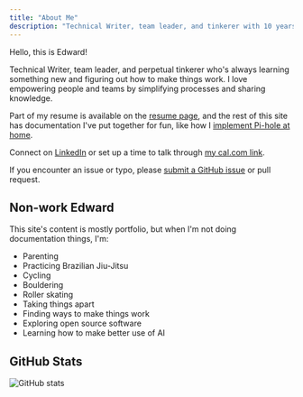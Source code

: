 ```yaml
---
title: "About Me"
description: "Technical Writer, team leader, and tinkerer with 10 years of experience writing, editing, and maintaining developer-centered documentation."
---
```



Hello, this is Edward!

Technical Writer, team leader, and perpetual tinkerer who's always learning something new and figuring out how to make things work.
I love empowering people and teams by simplifying processes and sharing knowledge.

Part of my resume is available on the [resume page](/about/resume/), and the rest of this site has documentation I've put together for fun, like how I [implement Pi-hole at home](/docs/pi-hole/).

Connect on [LinkedIn](https://www.linkedin.com/in/edward-angert/) or set up a time to talk through [my cal.com link](https://cal.com/edwardangert).

If you encounter an issue or typo, please [submit a GitHub issue](https://github.com/EdwardAngert/edwardangert.github.io/issues/new) or pull request.

## Non-work Edward

This site's content is mostly portfolio, but when I'm not doing documentation things, I'm:

<ColumnList columns={2}>

- Parenting
- Practicing Brazilian Jiu-Jitsu
- Cycling
- Bouldering
- Roller skating
- Taking things apart
- Finding ways to make things work
- Exploring open source software
- Learning how to make better use of AI

</ColumnList>

## GitHub Stats

![GitHub stats](http://github-profile-summary-cards.vercel.app/api/cards/profile-details?username=EdwardAngert&theme=dracula)
